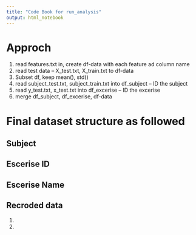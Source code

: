 ```yaml
---
title: "Code Book for run_analysis"
output: html_notebook
---
```


# Approch

1. read features.txt in, create df-data with each feature ad column name
2. read test data -- X_test.txt, X_train.txt to df-data
3. Subset df, keep mean(), std()
4. read subject_test.txt, subject_train.txt into df_subject -- ID the subject 
5. read y_test.txt, x_test.txt into df_excerise -- ID the excerise
6. merge df_subject, df_excerise, df-data


# Final dataset structure as followed


## Subject
  
  
## Escerise ID

## Escerise Name 

## Recroded data
  
  1. 
  2.
  
